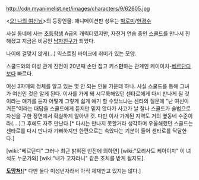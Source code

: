 http://cdn.myanimelist.net/images/characters/9/62605.jpg

<[[오! 나의 여신님]]>의 등장인물. 애니메이션판 성우는 [[박로미]]/[[현경수]]

사실 동네에 사는 [[초등학생]] A급의 캐릭터였지만, 자전거 연습 중인 [[스쿨드]]를 만나서 친해졌고 지금은 비공인 [[남자친구]]가 되었다.

나이에 걸맞지 않게(…) 익스트림 바이크에 취미가 있는 모양.

스쿨드와의 이성 관계 진전이 20년째 손만 잡고 키스'''만'''하는 관계인 케이이치-[[베르단디]]보다 빠르다.

여신 3자매의 정체를 알고 있는 몇 안 되는 인물 가운데 하나. 사실 스쿨드를 통해 그녀가 여신인 것은 알게 된다. 이사를 가게 돼 시무룩해있던 센타로에게 다시 만나게 될 것이라는 얘기를 듣자 어떻게 그렇게 쉽게 얘기 할 수있느냐는 센타의 질문에 "난 여신이거든"이라는 대답을 스쿨드에게 듣지만 믿지 않다가 사고가 날 찰나 스쿨드가 술법으로 자신을 구한 장면에서 확실하게 알아낸 것.
다만 이사 가게된 지역도 거의 옆동네 수준이라(....)그 후에도 자주 만난다.[* 다시는 만나지 못할거라 생각하며 우울해했던 스쿨드는 센타로를 다시 만나자 기뻐하지만 한편으로는 속았다는 기분이 들어 센타로를 닥달한다.]

[wiki:"베르단디" 그러나 최근 밝혀진 반전에 의하면] [wiki:"모리사토 케이이치" 이 녀석도 누군가와] [wiki:"내가 고자라니" 같은 조치를 받게 될지도]. 

'''[[꽃보다 누나|도망쳐!]]'''[* 다만 둘다 미성년자라서 아직 제재받고 있지는 않다.]
